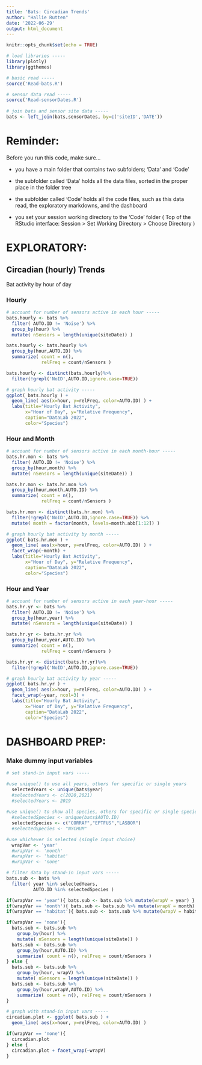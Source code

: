 ```yaml
---
title: 'Bats: Circadian Trends'
author: "Hallie Rutten"
date: '2022-06-29'
output: html_document
---
```


```r
knitr::opts_chunk$set(echo = TRUE)

# load libraries -----
library(plotly)
library(ggthemes)

# basic read -----
source('Read-bats.R')

# sensor data read -----
source('Read-sensorDates.R')
  
# join bats and sensor site data -----
bats <- left_join(bats,sensorDates, by=c('siteID','DATE'))
```

# Reminder:

Before you run this code, make sure...

- you have a main folder that contains two subfolders; 'Data' and 'Code'

- the subfolder called 'Data' holds all the data files,
  sorted in the proper place in the folder tree
  
- the subfolder called 'Code' holds all the code files,
  such as this data read, the exploratory markdowns, and the dashboard
  
- you set your session working directory to the 'Code' folder
  ( Top of the RStudio interface: Session > Set Working Directory > Choose Directory )



# EXPLORATORY:

## Circadian (hourly) Trends

Bat activity by hour of day

### Hourly

```r
# account for number of sensors active in each hour -----
bats.hourly <- bats %>% 
  filter( AUTO.ID != 'Noise') %>% 
  group_by(hour) %>% 
  mutate( nSensors = length(unique(siteDate)) )

bats.hourly <- bats.hourly %>% 
  group_by(hour,AUTO.ID) %>% 
  summarize( count = n(), 
             relFreq = count/nSensors )

bats.hourly <- distinct(bats.hourly)%>% 
  filter(!grepl('NoID',AUTO.ID,ignore.case=TRUE))
```

```r
# graph hourly bat activity -----
ggplot( bats.hourly ) +
  geom_line( aes(x=hour, y=relFreq, color=AUTO.ID) ) +
  labs(title="Hourly Bat Activity",
       x="Hour of Day", y="Relative Frequency", 
       caption="DataLab 2022",
       color="Species")
```

### Hour and Month

```r
# account for number of sensors active in each month-hour -----
bats.hr.mon <- bats %>% 
  filter( AUTO.ID != 'Noise') %>% 
  group_by(hour,month) %>% 
  mutate( nSensors = length(unique(siteDate)) )

bats.hr.mon <- bats.hr.mon %>% 
  group_by(hour,month,AUTO.ID) %>% 
  summarize( count = n(), 
             relFreq = count/nSensors )

bats.hr.mon <- distinct(bats.hr.mon) %>% 
  filter(!grepl('NoID',AUTO.ID,ignore.case=TRUE)) %>% 
  mutate( month = factor(month, levels=month.abb[1:12]) )
```

```r
# graph hourly bat activity by month -----
ggplot( bats.hr.mon ) +
  geom_line( aes(x=hour, y=relFreq, color=AUTO.ID) ) +
  facet_wrap(~month) +
  labs(title="Hourly Bat Activity",
       x="Hour of Day", y="Relative Frequency", 
       caption="DataLab 2022",
       color="Species")
```

### Hour and Year

```r
# account for number of sensors active in each year-hour -----
bats.hr.yr <- bats %>% 
  filter( AUTO.ID != 'Noise') %>% 
  group_by(hour,year) %>% 
  mutate( nSensors = length(unique(siteDate)) )

bats.hr.yr <- bats.hr.yr %>% 
  group_by(hour,year,AUTO.ID) %>% 
  summarize( count = n(), 
             relFreq = count/nSensors )

bats.hr.yr <- distinct(bats.hr.yr)%>% 
  filter(!grepl('NoID',AUTO.ID,ignore.case=TRUE))
```

```r
# graph hourly bat activity by year -----
ggplot( bats.hr.yr ) +
  geom_line( aes(x=hour, y=relFreq, color=AUTO.ID) ) +
  facet_wrap(~year, ncol=3) +
  labs(title="Hourly Bat Activity",
       x="Hour of Day", y="Relative Frequency", 
       caption="DataLab 2022",
       color="Species")
```










# DASHBOARD PREP:

### Make dummy input variables

```r
# set stand-in input vars -----

#use unique() to use all years, others for specific or single years
  selectedYears <- unique(bats$year)
  #selectedYears <- c(2020,2021)
  #selectedYears <- 2019
  
#use unique() to show all species, others for specific or single species
  #selectedSpecies <- unique(bats$AUTO.ID)
  selectedSpecies <- c("CORRAF","EPTFUS","LASBOR")
  #selectedSpecies <- "NYCHUM"

#use whichever is selected (single input choice)
  wrapVar <- 'year'
  #wrapVar <- 'month'
  #wrapVar <- 'habitat'
  #wrapVar <- 'none'
```

```r
# filter data by stand-in input vars -----
bats.sub <- bats %>% 
  filter( year %in% selectedYears, 
          AUTO.ID %in% selectedSpecies )

if(wrapVar == 'year'){ bats.sub <- bats.sub %>% mutate(wrapV = year) }
if(wrapVar == 'month'){ bats.sub <- bats.sub %>% mutate(wrapV = month) }
if(wrapVar == 'habitat'){ bats.sub <- bats.sub %>% mutate(wrapV = habitat) }

if(wrapVar == 'none'){
  bats.sub <- bats.sub %>% 
    group_by(hour) %>% 
    mutate( nSensors = length(unique(siteDate)) )
  bats.sub <- bats.sub %>% 
    group_by(hour,AUTO.ID) %>% 
    summarize( count = n(), relFreq = count/nSensors )
} else {
  bats.sub <- bats.sub %>% 
    group_by(hour, wrapV) %>% 
    mutate( nSensors = length(unique(siteDate)) )
  bats.sub <- bats.sub %>% 
    group_by(hour,wrapV,AUTO.ID) %>% 
    summarize( count = n(), relFreq = count/nSensors )
}
```

```r
# graph with stand-in input vars -----
circadian.plot <- ggplot( bats.sub ) +
  geom_line( aes(x=hour, y=relFreq, color=AUTO.ID) )

if(wrapVar == 'none'){
  circadian.plot
} else {
  circadian.plot + facet_wrap(~wrapV)
}
```


